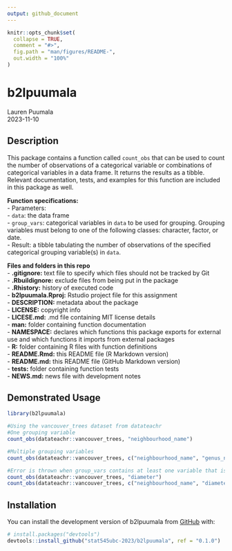 ```yaml
---
output: github_document
---
```


<!-- README.md is generated from README.Rmd. Please edit that file -->

```r
knitr::opts_chunk$set(
  collapse = TRUE,
  comment = "#>",
  fig.path = "man/figures/README-",
  out.width = "100%"
)
```

# b2lpuumala
Lauren Puumala  
2023-11-10  
<!-- badges: start -->
<!-- badges: end -->

## Description
This package contains a function called `count_obs` that can be used to count the number of observations of a categorical variable or combinations of categorical variables in a data frame. It returns the results as a tibble. Relevant documentation, tests, and examples for this function are included in this package as well.  
  
**Function specifications:**    
- Parameters:  
  - `data`: the data frame  
  - `group_vars`: categorical variables in `data` to be used for grouping. Grouping variables must belong to one of the following classes: character, factor, or date.  
- Result: a tibble tabulating the number of observations of the specified categorical grouping variable(s) in `data`.  

**Files and folders in this repo**  
- **.gitignore:** text file to specify which files should not be tracked by Git  
- **.Rbuildignore:** exclude files from being put in the package   
- **.Rhistory:** history of executed code   
- **b2lpuumala.Rproj:** Rstudio project file for this assignment  
- **DESCRIPTION:** metadata about the package  
- **LICENSE:** copyright info  
- **LICESE.md:** .md file containing MIT license details  
- **man:** folder containing function documentation  
- **NAMESPACE:** declares which functions this package exports for external use and which functions it imports from external packages  
- **R:** folder containing R files with function definitions  
- **README.Rmd:** this README file (R Markdown version)  
- **README.md:** this README file (GitHub Markdown version)  
- **tests:** folder containing function tests  
- **NEWS.md:** news file with development notes
  
  
## Demonstrated Usage  
```r
library(b2lpuumala)

#Using the vancouver_trees dataset from datateachr
#One grouping variable
count_obs(datateachr::vancouver_trees, "neighbourhood_name")

#Multiple grouping variables
count_obs(datateachr::vancouver_trees, c("neighbourhood_name", "genus_name", "species_name"))

#Error is thrown when group_vars contains at least one variable that is the wrong class
count_obs(datateachr::vancouver_trees, "diameter")
count_obs(datateachr::vancouver_trees, c("neighbourhood_name", "diameter"))
```

## Installation

You can install the development version of b2lpuumala from [GitHub](https://github.com/) with:

``` r
# install.packages("devtools")
devtools::install_github("stat545ubc-2023/b2lpuumala", ref = "0.1.0")
```
